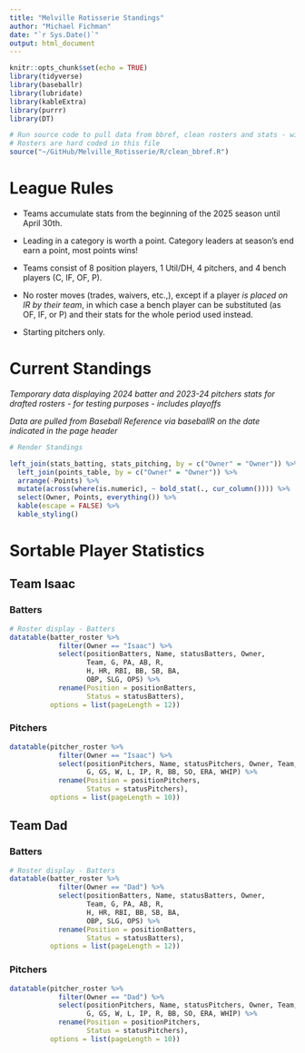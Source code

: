 ```yaml
---
title: "Melville Rotisserie Standings"
author: "Michael Fichman"
date: "`r Sys.Date()`"
output: html_document
---
```


```r
knitr::opts_chunk$set(echo = TRUE)
library(tidyverse)
library(baseballr)
library(lubridate)
library(kableExtra)
library(purrr)
library(DT)

# Run source code to pull data from bbref, clean rosters and stats - will run to present day by calling Sys.Date()
# Rosters are hard coded in this file
source("~/GitHub/Melville_Rotisserie/R/clean_bbref.R")
```

# League Rules

- Teams accumulate stats from the beginning of the 2025 season until April 30th.

- Leading in a category is worth a point. Category leaders at season's end earn a point, most points wins!

- Teams consist of 8 position players, 1 Util/DH, 4 pitchers, and 4 bench players (C, IF, OF, P).

- No roster moves (trades, waivers, etc.,), except if a player *is placed on IR by their team*, in which case a bench player can be substituted (as OF, IF, or P) and their stats for the whole period used instead.

- Starting pitchers only.

# Current Standings

*Temporary data displaying 2024 batter and 2023-24 pitchers stats for drafted rosters - for testing purposes - includes playoffs*

*Data are pulled from Baseball Reference via baseballR on the date indicated in the page header*

```r
# Render Standings

left_join(stats_batting, stats_pitching, by = c("Owner" = "Owner")) %>%
  left_join(points_table, by = c("Owner" = "Owner")) %>%
  arrange(-Points) %>%
  mutate(across(where(is.numeric), ~ bold_stat(., cur_column()))) %>%
  select(Owner, Points, everything()) %>%
  kable(escape = FALSE) %>%
  kable_styling()

```

# Sortable Player Statistics



## Team Isaac

### Batters

```r
# Roster display - Batters
datatable(batter_roster %>%
            filter(Owner == "Isaac") %>%
            select(positionBatters, Name, statusBatters, Owner, 
                   Team, G, PA, AB, R, 
                   H, HR, RBI, BB, SB, BA, 
                   OBP, SLG, OPS) %>%
            rename(Position = positionBatters,
                   Status = statusBatters), 
          options = list(pageLength = 12))

```


### Pitchers

```r
datatable(pitcher_roster %>%
            filter(Owner == "Isaac") %>%
            select(positionPitchers, Name, statusPitchers, Owner, Team,
                   G, GS, W, L, IP, R, BB, SO, ERA, WHIP) %>%
            rename(Position = positionPitchers,
                   Status = statusPitchers), 
          options = list(pageLength = 10))

```

## Team Dad

### Batters

```r
# Roster display - Batters
datatable(batter_roster %>%
            filter(Owner == "Dad") %>%
            select(positionBatters, Name, statusBatters, Owner, 
                   Team, G, PA, AB, R, 
                   H, HR, RBI, BB, SB, BA, 
                   OBP, SLG, OPS) %>%
            rename(Position = positionBatters,
                   Status = statusBatters), 
          options = list(pageLength = 12))

```


### Pitchers

```r
datatable(pitcher_roster %>%
            filter(Owner == "Dad") %>%
            select(positionPitchers, Name, statusPitchers, Owner, Team,
                   G, GS, W, L, IP, R, BB, SO, ERA, WHIP) %>%
            rename(Position = positionPitchers,
                   Status = statusPitchers), 
          options = list(pageLength = 10))

```
